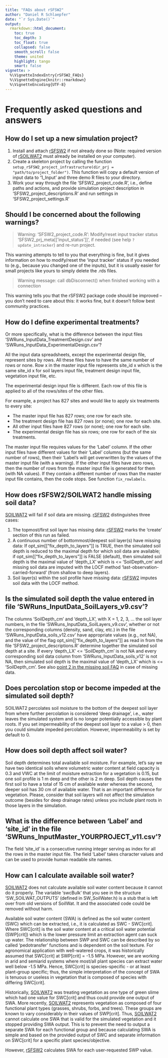 ```yaml
---
title: "FAQs about rSFSW2"
author: "Daniel R Schlaepfer"
date: "`r Sys.Date()`"
output:
  rmarkdown::html_document:
    toc: true
    toc_depth: 3
    toc_float: true
    collapsed: false
    smooth_scroll: false
    theme: united
    highlight: tango
    smart: false
vignette: >
  %\VignetteIndexEntry{rSFSW2_FAQs}
  %\VignetteEngine{knitr::rmarkdown}
  %\VignetteEncoding{UTF-8}
---
```


# Frequently asked questions and answers


<a name="SetupProject"/></a>

## How do I set up a new simulation project?

1) Install and attach [rSFSW2][rSFSW2] if not already done so (Note: required
  version of [rSOILWAT2][rSOILWAT2] must already be installed on your computer).
2) Create a skeleton project by calling the function
  `setup_rSFSW2_project_infrastructure(dir_prj = "path/to/project_folder")`. This
  function will copy a default version of input data to '1_Input' and three
  demo R files to your directory.
3) Work your way through the file 'SFSW2_project_code.R', i.e., define paths and actions,
  and provide simulation project description in 'SFSW2_project_descriptions.R' and run
  settings in 'SFSW2_project_settings.R'


<a name="Warnings"/></a>

## Should I be concerned about the following warnings?

> Warning: 'SFSW2_project_code.R': Modify/reset input tracker status
> 'SFSW2_prj_meta[['input_status']]', if needed (see help `?update_intracker`) and
> re-run project.

This warning attempts to tell to you that everything is fine, but it gives information
on how to modify/reset the 'input tracker' status if you needed to (e.g., because you
changed one of the inputs), but it is usually easier for small projects like yours to
simply delete the .rds files.

> Warning message:
> call dbDisconnect() when finished working with a connection

This warning tells you that the rSFSW2 package code should be improved -- you don't need
to care about this: it works fine, but it doesn't follow best community practices.


<a name="Experimentals_vs_Treatments"/></a>

## How do I define experimental treatments?
Or more specifically, what is the difference between the input files
'SWRuns_InputData_TreatmentDesign.csv' and 'SWRuns_InputData_ExperimentalDesign.csv'?

All the input data spreadsheets, except the experimental design file, represent
sites by rows. All these files have to have the same number of rows or none. Row
x in the master input file represents site_id x which is the same site_id x for
soil layers input file, treatment design input file, vegetation input file, etc.

The experimental design input file is different. Each row of this file is
applied to all of the rows/sites of the other files.

For example, a project has 827 sites and would like to apply six treatments to every site:

- The master input file has 827 rows; one row for each site.
- The treatment design file has 827 rows (or none); one row for each site.
- All other input files have 827 rows (or none); one row for each site.
- The experimental design file has six rows; one row for each of the six treatments.

The master input file requires values for the 'Label' column. If the other input
files have different values for their 'Label' columns (but the same number of
rows), then their 'Label's will get overwritten by the values of the master
input file (with a warning). If the other input files have zero rows, then the
number of rows from the master input file is generated for them (with NA
values). If they contain a different number of rows than the master input file contains,
then the code stops. See function `fix_rowlabels`.


<a name="MissingSoils"/></a>

## How does rSFSW2/SOILWAT2 handle missing soil data?
[SOILWAT2][SOILWAT2] will fail if soil data are missing.
[rSFSW2][rSFSW2] distinguishes three cases:

1) The topmost/first soil layer has missing data: [rSFSW2][rSFSW2] marks the 'create'
  section of this run as failed.
2) A continuous number of bottommost/deepest soil layer(s) have missing data: If
  opt_sim[["fix_depth_to_layers"]] is TRUE, then the simulated soil depth is reduced to
  the maximal depth for which soil data are available; if opt_sim[["fix_depth_to_layers"]]
  is FALSE (default), then simulated soil depth is the maximal value of 'depth_LX'
  which is <= 'SoilDepth_cm' and missing soil data are imputed with the LOCF method
  'last-observation-carried-forward' (from shallow to deep layers).
3) Soil layer(s) within the soil profile have missing data: [rSFSW2][rSFSW2] imputes
  soil data with the LOCF method.


<a name="SimulatedSoilDepth"/></a>

## Is the simulated soil depth the value entered in file 'SWRuns_InputData_SoilLayers_v9.csv'?
The columns 'SoilDepth_cm' and 'depth_LX', with X = 1, 2, 3, ... the soil layer
numbers, in the file 'SWRuns_InputData_SoilLayers_v9.csv', whether or not the
corresponding columns (density, sand, clay, etc.) in the file
'SWRuns_InputData_soils_v12.csv' have appropriate values (e.g., not NA), and the
value of the flag opt_sim[["fix_depth_to_layers"]] as read in from the file
'SFSW2_project_descriptions.R' determine together the simulated soil depth at a
site. If every 'depth_LX' <= 'SoilDepth_cm' is not NA and every corresponding
soil data column from 'SWRuns_InputData_soils_v12' is not NA, then simulated
soil depth is the maximal value of 'depth_LX' which is <= 'SoilDepth_cm'. See also
[point 2 in the missing soil FAQ](#MissingSoils) in case of missing data.


<a name="PercolationAtSoilDepth"/></a>

## Does percolation stop or become impeded at the simulated soil depth?
SOILWAT2 percolates soil moisture to the bottom of the deepest soil layer from
where further percolation is considered 'deep drainage', i.e., water leaves the
simulated system and is no longer potentially accessible by plant roots. If you
set impermeability of the deepest soil layer to a value > 0, then you could
simulate impeded percolation. However, impermeability is set by default to 0.


<a name="SoilDepthEffects"/></a>

## How does soil depth affect soil water?
Soil depth determines total available soil moisture. For example, let's say
we have two identical soils where volumetric water content at field capacity is
0.3 and VWC at the limit of moisture extraction for a vegetation is 0.15, but
one soil profile is 1 m deep and the other is 2 m deep. Soil depth causes the
first soil to have a total of 15 cm of available water whereas the second,
deeper soil has 30 cm of available water. That is an important difference for
vegetation. Please, consider that soil layers will not affect the simulation outcome
(besides for deep drainage rates) unless you include plant roots in those layers in
the simulation.


<a name="Labels_vs_SiteID"/></a>

## What is the difference between 'Label' and 'site_id' in the file 'SWRuns_InputMaster_YOURPROJECT_v11.csv'?
The field 'site_id' is a consecutive running integer serving as index for all the rows
in the master input file. The field 'Label' takes character values and can be used to
provide human readable site names.


<a name="SWA"/></a>

## How can I calculate available soil water?
[SOILWAT2][SOILWAT2] does not calculate available soil water content because it
cannot do it properly. The variable 'swcBulk' that you see in the structure
'SW_SOILWAT_OUTPUTS' (defined in SW_SoilWater.h) is a stub that is left over
from old versions of SoilWat. It and the associated code could be removed
without harm.

Available soil water content (SWA) is defined as the soil water content (SWC)
which can be extracted, i.e., it is calculated as SWC - SWC[crit]. Where
SWC[crit] is the soil water content at a critical soil water potential
(SWP[crit]) which is the lower pressure limit an extraction agent can suck up
water. The relationship between SWP and SWC can be described by so called
'pedotransfer' functions and is dependent on the soil texture. For agronomical
application with well-watered crops, it was historically assumed that SWC[crit]
at SWP[crit] = -1.5 MPa. However, we are working in arid and semiarid systems
where most/all plant species can extract water well below -1.5 MPa. Hence,
SWC[crit] is species-specific - or at least plant-group specific; thus, the
simple interpretation of the concept of SWA is tenuous or useless in vegetation
that is composed of species with differing SWC[crit].

Historically, [SOILWAT2][SOILWAT2] was treating vegetation as one type of green
slime which had one value for SWC[crit] and thus could provide one output of
SWA. More recently, [SOILWAT2][SOILWAT2] represents vegetation as composed of
four functional plant types (grasses, shrubs, forbs, and trees). These groups
are known to vary considerably in their values of SWP[crit]. Thus,
[SOILWAT2][SOILWAT2] cannot calculate one SWA that is valid for the simulated
vegetation and it stopped providing SWA output. This is to prevent the need to
output a separate SWA for each functional group and because calculating SWA is
simple and based on the provided output of SWC and separate information on
SWC[crit] for a specific plant species/objective.

However, [rSFSW2][rSFSW2] calculates SWA for each user-requested SWP value.


[rSFSW2]: https://github.com/Burke-Lauenroth-Lab/rSFSW2
[rSOILWAT2]: https://github.com/Burke-Lauenroth-Lab/rSOILWAT2
[SOILWAT2]: https://github.com/Burke-Lauenroth-Lab/SOILWAT2

